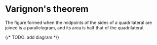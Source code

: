 # Varignon's theorem

The figure formed when the midpoints of the sides of a quadrilateral
are joined is a parallelogram, and its area is half that of the
quadrilateral.

{/* TODO: add diagram */}
